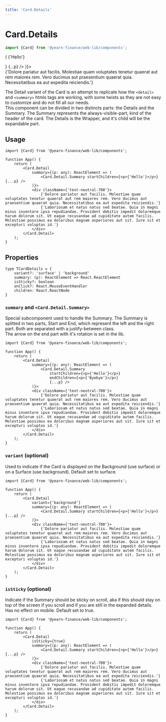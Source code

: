 ```yaml
---
title: 'Card.Details'
---
```



# Card.Details
```ts
import {Card} from '@yearn-finance/web-lib/components';
```

<CodeExample>
	<div style={{width: '75%'}}>
		<Card.Detail
			summary={(p) => (
				<Card.Detail.Summary startChildren={<p>{'Hello'}</p>} {...p} />
			)}>
			<div className="text-neutral-700">
				{'Dolore pariatur aut facilis. Molestiae quam voluptates tenetur quaerat aut rem maiores rem. Vero ducimus aut praesentium quaerat quia. Necessitatibus ea aut expedita reiciendis.'}
			</div>
		</Card.Detail>
	</div>
</CodeExample>

The Detail variant of the Card is an attempt to replicate how the `<detail>` and `<summary>` htmls tags are working, with some twists as they are not easy to customize and do not fill all our needs.  
This component can be divided in two distincts parts: the Details and the Summary. The Summary represents the always-visible-part, kind of the header of the card. The Details is the Wrapper, and it\'s child will be the expandable part.

## Usage

```tsx
import {Card} from '@yearn-finance/web-lib/components';

function App() {
	return (
		<Card.Detail
			summary={(p: any): ReactElement => (
				<Card.Detail.Summary startChildren={<p>{'Hello'}</p>} {...p} />
			)}>
			<div className={'text-neutral-700'}>
				{'Dolore pariatur aut facilis. Molestiae quam voluptates tenetur quaerat aut rem maiores rem. Vero ducimus aut praesentium quaerat quia. Necessitatibus ea aut expedita reiciendis.'}
				{'Laboriosam et natus natus sed beatae. Quia in magni minus inventore ipsa repudiandae. Provident debitis impedit doloremque harum dolorum sit. Ut eaque recusandae ad cupiditate autem facilis. Molestiae possimus ea doloribus magnam asperiores aut sit. Iure sit et excepturi voluptas id.'}
			</div>
		</Card.Detail>
	);
}
```

## Properties

```tsx
type TCardDetails = {
	variant?: 'surface' | 'background'
	summary: (p): ReactElement => React.ReactElement
	isSticky?: boolean
	onClick?: React.MouseEventHandler
	children: React.ReactNode
}
```

### `summary` and `<Card.Detail.Summary>`
Special subcomponent used to handle the Summary. The Summary is splitted in two parts, Start and End, which represent the left and the right part. Both are separated with a justify-between class.  
The arrow on the end part with it\'s rotation is set in the lib.
```tsx {6-11}
import {Card} from '@yearn-finance/web-lib/components';

function App() {
	return (
		<Card.Detail
			summary={(p: any): ReactElement => (
				<Card.Detail.Summary
					startChildren={<p>{'Hello'}</p>}
					endChildren={<p>{'Byebye'}</p>}
					{...p} />
			)}>
			<div className={'text-neutral-700'}>
				{'Dolore pariatur aut facilis. Molestiae quam voluptates tenetur quaerat aut rem maiores rem. Vero ducimus aut praesentium quaerat quia. Necessitatibus ea aut expedita reiciendis.'}
				{'Laboriosam et natus natus sed beatae. Quia in magni minus inventore ipsa repudiandae. Provident debitis impedit doloremque harum dolorum sit. Ut eaque recusandae ad cupiditate autem facilis. Molestiae possimus ea doloribus magnam asperiores aut sit. Iure sit et excepturi voluptas id.'}
			</div>
		</Card.Detail>
	);
}
```

### `variant` (optional)
Used to indicate if the Card is displayed on the Background (use surface) or on a Surface (use background). Default set to surface.
```tsx {6}
import {Card} from '@yearn-finance/web-lib/components';

function App() {
	return (
		<Card.Detail
			variant={'background'}
			summary={(p: any): ReactElement => (
				<Card.Detail.Summary startChildren={<p>{'Hello'}</p>} {...p} />
			)}>
			<div className={'text-neutral-700'}>
				{'Dolore pariatur aut facilis. Molestiae quam voluptates tenetur quaerat aut rem maiores rem. Vero ducimus aut praesentium quaerat quia. Necessitatibus ea aut expedita reiciendis.'}
				{'Laboriosam et natus natus sed beatae. Quia in magni minus inventore ipsa repudiandae. Provident debitis impedit doloremque harum dolorum sit. Ut eaque recusandae ad cupiditate autem facilis. Molestiae possimus ea doloribus magnam asperiores aut sit. Iure sit et excepturi voluptas id.'}
			</div>
		</Card.Detail>
	);
}
```

### `isSticky` (optional)
Indicate if the Summary should be sticky on scroll, aka if this should stay on top of the screen if you scroll and if you are still in the expanded details. Has no effect on mobile. Default set to true.
```tsx {6}
import {Card} from '@yearn-finance/web-lib/components';

function App() {
	return (
		<Card.Detail
			isSticky={true}
			summary={(p: any): ReactElement => (
				<Card.Detail.Summary startChildren={<p>{'Hello'}</p>} {...p} />
			)}>
			<div className={'text-neutral-700'}>
				{'Dolore pariatur aut facilis. Molestiae quam voluptates tenetur quaerat aut rem maiores rem. Vero ducimus aut praesentium quaerat quia. Necessitatibus ea aut expedita reiciendis.'}
				{'Laboriosam et natus natus sed beatae. Quia in magni minus inventore ipsa repudiandae. Provident debitis impedit doloremque harum dolorum sit. Ut eaque recusandae ad cupiditate autem facilis. Molestiae possimus ea doloribus magnam asperiores aut sit. Iure sit et excepturi voluptas id.'}
			</div>
		</Card.Detail>
	);
}
```